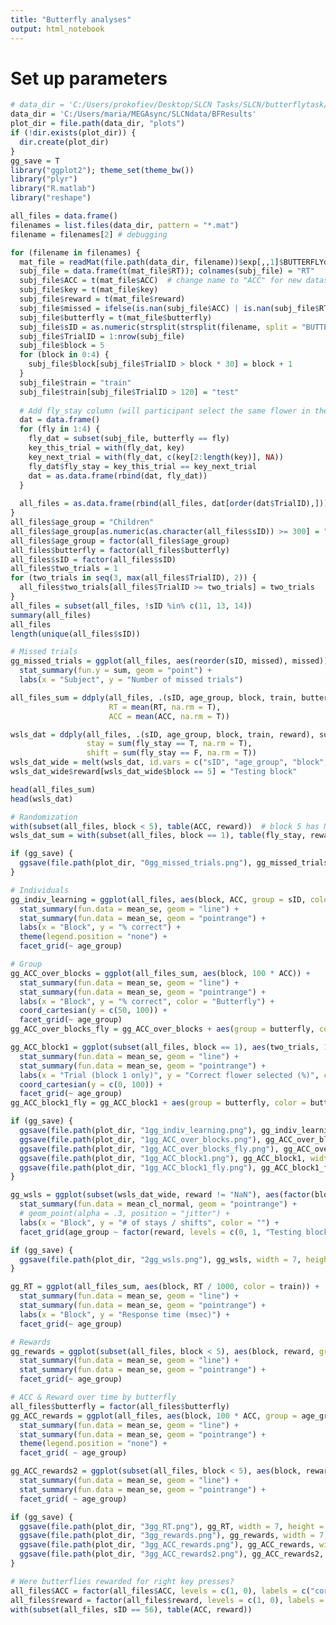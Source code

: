 ```yaml
---
title: "Butterfly analyses"
output: html_notebook
---
```


# Set up parameters

```r
# data_dir = 'C:/Users/prokofiev/Desktop/SLCN Tasks/SLCN/butterflytask/Results'
data_dir = 'C:/Users/maria/MEGAsync/SLCNdata/BFResults'
plot_dir = file.path(data_dir, "plots")
if (!dir.exists(plot_dir)) {
  dir.create(plot_dir)
}
gg_save = T
library("ggplot2"); theme_set(theme_bw())
library("plyr")
library("R.matlab")
library("reshape")
```

```r
all_files = data.frame()
filenames = list.files(data_dir, pattern = "*.mat")
filename = filenames[2] # debugging

for (filename in filenames) {
  mat_file = readMat(file.path(data_dir, filename))$exp[,,1]$BUTTERFLYdata[,,1]
  subj_file = data.frame(t(mat_file$RT)); colnames(subj_file) = "RT"
  subj_file$ACC = t(mat_file$ACC)  # change name to "ACC" for new datasets!
  subj_file$key = t(mat_file$key)
  subj_file$reward = t(mat_file$reward)
  subj_file$missed = ifelse(is.nan(subj_file$ACC) | is.nan(subj_file$RT), 1, 0)
  subj_file$butterfly = t(mat_file$butterfly)
  subj_file$sID = as.numeric(strsplit(strsplit(filename, split = "BUTTERFLY_")[[1]][2], ".mat")[[1]])
  subj_file$TrialID = 1:nrow(subj_file)
  subj_file$block = 5
  for (block in 0:4) {
    subj_file$block[subj_file$TrialID > block * 30] = block + 1
  }
  subj_file$train = "train"
  subj_file$train[subj_file$TrialID > 120] = "test"
  
  # Add fly_stay column (will participant select the same flower in the next trial with the same butterfly?)
  dat = data.frame()
  for (fly in 1:4) {
    fly_dat = subset(subj_file, butterfly == fly)
    key_this_trial = with(fly_dat, key)
    key_next_trial = with(fly_dat, c(key[2:length(key)], NA))
    fly_dat$fly_stay = key_this_trial == key_next_trial
    dat = as.data.frame(rbind(dat, fly_dat))
  }
  
  all_files = as.data.frame(rbind(all_files, dat[order(dat$TrialID),]))
}
all_files$age_group = "Children"
all_files$age_group[as.numeric(as.character(all_files$sID)) >= 300] = "Adults"
all_files$age_group = factor(all_files$age_group)
all_files$butterfly = factor(all_files$butterfly)
all_files$sID = factor(all_files$sID)
all_files$two_trials = 1
for (two_trials in seq(3, max(all_files$TrialID), 2)) {
  all_files$two_trials[all_files$TrialID >= two_trials] = two_trials
}
all_files = subset(all_files, !sID %in% c(11, 13, 14))
summary(all_files)
all_files
length(unique(all_files$sID))
```

```r
# Missed trials
gg_missed_trials = ggplot(all_files, aes(reorder(sID, missed), missed)) +
  stat_summary(fun.y = sum, geom = "point") +
  labs(x = "Subject", y = "Number of missed trials")

all_files_sum = ddply(all_files, .(sID, age_group, block, train, butterfly), summarize,
                      RT = mean(RT, na.rm = T),
                      ACC = mean(ACC, na.rm = T))

wsls_dat = ddply(all_files, .(sID, age_group, block, train, reward), summarize,
                 stay = sum(fly_stay == T, na.rm = T),
                 shift = sum(fly_stay == F, na.rm = T))
wsls_dat_wide = melt(wsls_dat, id.vars = c("sID", "age_group", "block", "train", "reward"))
wsls_dat_wide$reward[wsls_dat_wide$block == 5] = "Testing block"

head(all_files_sum)
head(wsls_dat)

# Randomization
with(subset(all_files, block < 5), table(ACC, reward))  # block 5 has NO feedback!!
wsls_dat_sum = with(subset(all_files, block == 1), table(fly_stay, reward))

if (gg_save) {
  ggsave(file.path(plot_dir, "0gg_missed_trials.png"), gg_missed_trials)
}
```
```r
# Individuals
gg_indiv_learning = ggplot(all_files, aes(block, ACC, group = sID, color = sID)) +
  stat_summary(fun.data = mean_se, geom = "line") +
  stat_summary(fun.data = mean_se, geom = "pointrange") +
  labs(x = "Block", y = "% correct") +
  theme(legend.position = "none") +
  facet_grid(~ age_group)

# Group
gg_ACC_over_blocks = ggplot(all_files_sum, aes(block, 100 * ACC)) +
  stat_summary(fun.data = mean_se, geom = "line") +
  stat_summary(fun.data = mean_se, geom = "pointrange") +
  labs(x = "Block", y = "% correct", color = "Butterfly") +
  coord_cartesian(y = c(50, 100)) +
  facet_grid(~ age_group)
gg_ACC_over_blocks_fly = gg_ACC_over_blocks + aes(group = butterfly, color = butterfly)

gg_ACC_block1 = ggplot(subset(all_files, block == 1), aes(two_trials, 100 * ACC)) +
  stat_summary(fun.data = mean_se, geom = "line") +
  stat_summary(fun.data = mean_se, geom = "pointrange") +
  labs(x = "Trial (block 1 only)", y = "Correct flower selected (%)", color = "Butterfly") +
  coord_cartesian(y = c(0, 100)) +
  facet_grid(~ age_group)
gg_ACC_block1_fly = gg_ACC_block1 + aes(group = butterfly, color = butterfly)

if (gg_save) {
  ggsave(file.path(plot_dir, "1gg_indiv_learning.png"), gg_indiv_learning, width = 5, height = 3)
  ggsave(file.path(plot_dir, "1gg_ACC_over_blocks.png"), gg_ACC_over_blocks, width = 4, height = 3)
  ggsave(file.path(plot_dir, "1gg_ACC_over_blocks_fly.png"), gg_ACC_over_blocks_fly, width = 5, height = 3)
  ggsave(file.path(plot_dir, "1gg_ACC_block1.png"), gg_ACC_block1, width = 6, height = 3)
  ggsave(file.path(plot_dir, "1gg_ACC_block1_fly.png"), gg_ACC_block1_fly, width = 7, height = 3)
}
```
```r
gg_wsls = ggplot(subset(wsls_dat_wide, reward != "NaN"), aes(factor(block), value, color = variable)) +
  stat_summary(fun.data = mean_cl_normal, geom = "pointrange") +
  # geom_point(alpha = .3, position = "jitter") +
  labs(x = "Block", y = "# of stays / shifts", color = "") +
  facet_grid(age_group ~ factor(reward, levels = c(0, 1, "Testing block"), labels = c("No reward in prev. trial", "Reward in prev. trial", "Testing block")), scales = "free_x")

if (gg_save) {
  ggsave(file.path(plot_dir, "2gg_wsls.png"), gg_wsls, width = 7, height = 5)
}
```
```r
gg_RT = ggplot(all_files_sum, aes(block, RT / 1000, color = train)) +
  stat_summary(fun.data = mean_se, geom = "line") +
  stat_summary(fun.data = mean_se, geom = "pointrange") +
  labs(x = "Block", y = "Response time (msec)") +
  facet_grid(~ age_group)

# Rewards
gg_rewards = ggplot(subset(all_files, block < 5), aes(block, reward, group = age_group, color = age_group)) +
  stat_summary(fun.data = mean_se, geom = "line") +
  stat_summary(fun.data = mean_se, geom = "pointrange") +
  facet_grid(~ age_group)

# ACC & Reward over time by butterfly
all_files$butterfly = factor(all_files$butterfly)
gg_ACC_rewards = ggplot(all_files, aes(block, 100 * ACC, group = age_group, color = train)) +
  stat_summary(fun.data = mean_se, geom = "line") +
  stat_summary(fun.data = mean_se, geom = "pointrange") +
  theme(legend.position = "none") +
  facet_grid( ~ age_group)

gg_ACC_rewards2 = ggplot(subset(all_files, block < 5), aes(block, reward)) +
  stat_summary(fun.data = mean_se, geom = "line") +
  stat_summary(fun.data = mean_se, geom = "pointrange") +
  facet_grid( ~ age_group)

if (gg_save) {
  ggsave(file.path(plot_dir, "3gg_RT.png"), gg_RT, width = 7, height = 5)
  ggsave(file.path(plot_dir, "3gg_rewards.png"), gg_rewards, width = 7, height = 5)
  ggsave(file.path(plot_dir, "3gg_ACC_rewards.png"), gg_ACC_rewards, width = 4, height = 5)
  ggsave(file.path(plot_dir, "3gg_ACC_rewards2.png"), gg_ACC_rewards2, width = 5, height = 5)
}
```
```r
# Were butterflies rewarded for right key presses?
all_files$ACC = factor(all_files$ACC, levels = c(1, 0), labels = c("cor", "incor"))
all_files$reward = factor(all_files$reward, levels = c(1, 0), labels = c("rew", "norew"))
with(subset(all_files, sID == 56), table(ACC, reward))

```

